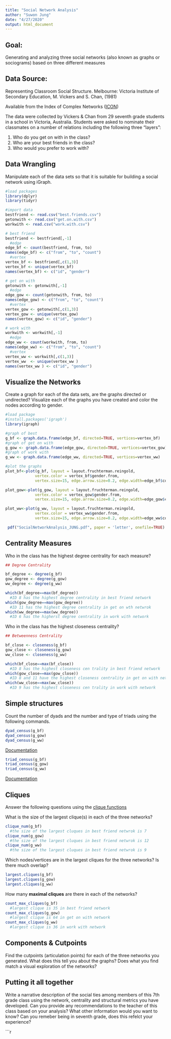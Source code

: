 ```yaml
---
title: "Social Network Analysis"
author: "Suwon Jung"
date: "4/27/2020"
output: html_document
---
```


## Goal:
Generating and analyzing three social networks (also known as graphs or sociograms) based on three different measures

## Data Source: 

Representing Classroom Social Structure. Melbourne: Victoria Institute of
Secondary Education, M. Vickers and S. Chan, (1981)

Available from the Index of Complex Networks ([ICON](https://icon.colorado.edu/#!/))

The data were collected by Vickers & Chan from 29 seventh grade students in a school in Victoria, Australia. Students were asked to nominate their classmates on a number of relations including the following three "layers":  

1. Who do you get on with in the class?  
2. Who are your best friends in the class?  
3. Who would you prefer to work with?  

## Data Wrangling

Manipulate each of the data sets so that it is suitable for building a social network using iGraph.

```r
#load packages 
library(dplyr)
library(tidyr)

#import data
bestfriend <- read.csv("best.friends.csv")
getonwith <- read.csv("get.on.with.csv")
workwith <- read.csv("work.with.csv")

# best friend
bestfriend <- bestfriend[,-1]
  #edge
edge_bf <- count(bestfriend, from, to)
names(edge_bf) <- c("from", "to", "count")
  #vertex
vertex_bf <- bestfriend[,c(1,3)]
vertex_bf <- unique(vertex_bf)
names(vertex_bf) <- c("id", "gender")

# get on with 
getonwith <- getonwith[,-1]
  #edge
edge_gow <- count(getonwith, from, to)
names(edge_gow) <- c("from", "to", "count")
  #vertex
vertex_gow <- getonwith[,c(1,3)]
vertex_gow <- unique(vertex_gow)
names(vertex_gow) <- c("id", "gender")

# work with
workwith <- workwith[,-1]
  #edge 
edge_ww <- count(workwith, from, to)
names(edge_ww) <- c("from", "to", "count")
  #vertex
vertex_ww <- workwith[,c(1,3)]
vertex_ww  <- unique(vertex_ww )
names(vertex_ww ) <- c("id", "gender")

```

## Visualize the Networks

Create a graph for each of the data sets, are the graphs directed or undirected? Visualize each of the graphs you have created and color the nodes according to gender.

```r
#load package
#install.packages('igraph')
library(igraph)

#graph of best
g_bf <- graph.data.frame(edge_bf, directed=TRUE, vertices=vertex_bf)
#graph of get on with
g_gow <- graph.data.frame(edge_gow, directed=TRUE, vertices=vertex_gow)
#graph of work with
g_ww <- graph.data.frame(edge_ww, directed=TRUE, vertices=vertex_ww)

#plot the graphs
plot_bf<-plot(g_bf, layout = layout.fruchterman.reingold,
             vertex.color = vertex_bf$gender.from, 
             vertex.size=15, edge.arrow.size=0.2, edge.width=edge_bf$count)

plot_gow<-plot(g_gow, layout = layout.fruchterman.reingold,
             vertex.color = vertex_gow$gender.from, 
             vertex.size=15, edge.arrow.size=0.2, edge.width=edge_gow$count)

plot_ww<-plot(g_ww, layout = layout.fruchterman.reingold,
             vertex.color = vertex_ww$gender.from, 
             vertex.size=15, edge.arrow.size=0.2, edge.width=edge_ww$count)

 pdf("SocialNetworkAnalysis_JUNG.pdf", paper = 'letter', onefile=TRUE)
```

## Centrality Measures

Who in the class has the highest degree centrality for each measure?
```r

## Degree Centrality

bf_degree <- degree(g_bf)
gow_degree <- degree(g_gow)
ww_degree <- degree(g_ww)

which(bf_degree==max(bf_degree)) 
  #ID 8 has the highest degree centrality in best friend network
which(gow_degree==max(gow_degree)) 
  #ID 11 has the highest degree centrality in get on wth netwrok
which(ww_degree==max(ww_degree)) 
  #ID 6 has the higherst degree centrality in work with network

```

Who in the class has the highest closeness centrality?

```r

## Betweenness Centrality

bf_close <- closeness(g_bf)
gow_close <- closeness(g_gow)
ww_close <- closeness(g_ww)

which(bf_close==max(bf_close))
  #ID 8 has the highest closeness cen trality in best friend network
which(gow_close==max(gow_close))
  #ID 8 and 11 have the highest closeness centrality in get on with network
which(ww_close==max(ww_close))
  #ID 9 has the highest closeness cen trality in work with network

```

## Simple structures

Count the number of dyads and the number and type of triads using the following commands.
```r
dyad_census(g_bf)
dyad_census(g_gow)
dyad_census(g_ww)
```
[Documentation](http://igraph.org/r/doc/dyad_census.html)

```r
triad_census(g_bf)
triad_census(g_gow)
triad_census(g_ww)
```
[Documentation](http://igraph.org/r/doc/triad_census.html)

## Cliques

Answer the following questions using the [clique functions](http://igraph.org/r/doc/cliques.html)

What is the size of the largest clique(s) in each of the three networks?

```r
clique_num(g_bf)
  #the size of the largest cluques in best friend netwrok is 7
clique_num(g_gow)
  #the size of the largest cluques in best friend netwrok is 12
clique_num(g_ww)
  #the size of the largest cluques in best friend netwrok is 9

```

Which nodes/vertices are in the largest cliques for the three networks? Is there much overlap?

```r
largest.cliques(g_bf)
largest.cliques(g_gow)
largest.cliques(g_ww)
```

How many **maximal cliques** are there in each of the networks?

```r
count_max_cliques(g_bf)
  #largest clique is 35 in best friend network
count_max_cliques(g_gow)
  #largest clique is 64 in get on with network
count_max_cliques(g_ww)
  #largest clique is 36 in work with network
```

## Components & Cutpoints

Find the cutpoints (articulation points) for each of the three networks you generated. What does this tell you about the graphs? Does what you find match a visual exploration of the networks?


## Putting it all together

Write a narrative description of the social ties among members of this 7th grade class using the network, centrality and structural metrics you have developed. Can you provide any recommendations to the teacher of this class based on your analysis? What other information would you want to know? Can you remeber being in seventh grade, does this refelct your experience? 


```r